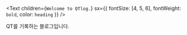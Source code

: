<Text
  children={`Welcome to QTlog.`}
  sx={{ fontSize: [4, 5, 6], fontWeight: `bold`, color: `heading` }}
/>

QT를 기록하는 블로그입니다.
